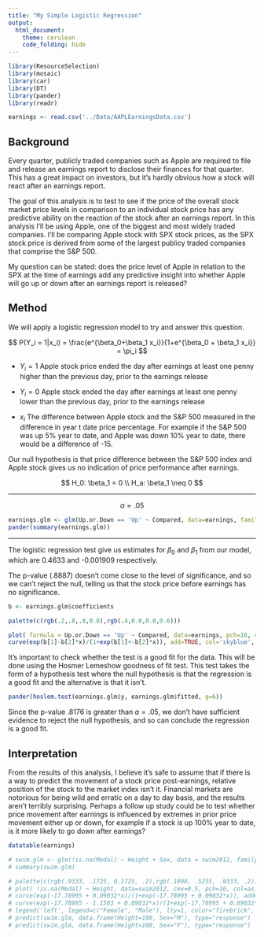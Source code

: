 ```yaml
---
title: "My Simple Logistic Regression"
output: 
  html_document:
    theme: cerulean
    code_folding: hide
---
```


<!-- Find some data of interest to you that can be analyzed with a logistic regression. Complete your Logistic Regression Analysis using this file. 

Hint, run the command 

> data() 

in your Console to see available datasets in R that you could use for this Analysis. You are also welcome to collect data yourself, or find other available datasets online for this Analysis. Just be careful to not use anyone else's "analysis" for this Analysis. Also, no conducting surveys unless you have IRB approval to do so. -->

```r
library(ResourceSelection)
library(mosaic)
library(car)
library(DT)
library(pander)
library(readr)

earnings <- read.csv('../Data/AAPLEarningsData.csv')
```

## Background 

Every quarter, publicly traded companies such as Apple are required to file and release an earnings report to disclose their finances for that quarter. This has a great impact on investors, but it's hardly obvious how a stock will react after an earnings report.

The goal of this analysis is to test to see if the price of the overall stock market price levels in comparison to an individual stock price has any predictive ability on the reaction of the stock after an earnings report. In this analysis I'll be using Apple, one of the biggest and most widely traded companies. I'll be comparing Apple stock with SPX stock prices, as the SPX stock price is derived from some of the largest publicy traded companies that comprise the S&P 500.

My question can be stated: does the price level of Apple in relation to the SPX at the time of earnings add any predictive insight into whether Apple will go up or down after an earnings report is released?

## Method

We will apply a logistic regression model to try and answer this question.

$$
  P(Y_i = 1|x_i) = \frac{e^{\beta_0+\beta_1 x_i}}{1+e^{\beta_0 + \beta_1 x_i}} = \pi_i
$$

* $Y_i = 1$ Apple stock price ended the day after earnings at least one penny higher than the previous day, prior to the earnings release 

* $Y_i = 0$ Apple stock ended the day after earnings at least one penny lower than the previous day, prior to the earnings release 

* $x_i$ The difference between Apple stock and the S&P 500 measured in the difference in year t date price percentage. For example if the S&P 500 was up 5% year to date, and Apple was down 10% year to date, there would be a difference of -15.

Our null hypothesis is that price difference between the S&P 500 index and Apple stock gives us no indication of price performance after earnings.

$$
  H_0: \beta_1 = 0 \\
  H_a: \beta_1 \neq 0
$$
<hr>

$$
  \alpha=.05
$$

```r
earnings.glm <- glm(Up.or.Down == 'Up' ~ Compared, data=earnings, family=binomial)
pander(summary(earnings.glm))
```
<hr>

The logistic regression test give us estimates for $\beta_0$ and $\beta_1$ from our model, which are 0.4633 and -0.001909 respectively.

The p-value (.8887) doesn't come close to the level of significance, and so we can't reject the null, telling us that the stock price before earnings has no significance.

```r
b <- earnings.glm$coefficients

palette(c(rgb(.2,.8,.8,0.8),rgb(.4,0.0,0.0,0.6)))

plot( formula = Up.or.Down == 'Up' ~ Compared, data=earnings, pch=16, cex=1.3, col=as.factor(Up.or.Down), ylab="Probablity of going up or down", xlab="Apple price compared to SPX (YTD)", main="Probablity of Apple going up or down after earnings")
curve(exp(b[1]-b[2]*x)/(1+exp(b[1]+-b[2]*x)), add=TRUE, col='skyblue', lwd=2)
```

It's important to check whether the test is a good fit for the data. This will be done using the Hosmer Lemeshow goodness of fit test. This test takes the form of a hypothesis test where the null hypothesis is that the regression is a good fit and the alternative is that it isn't.

```r
pander(hoslem.test(earnings.glm$y, earnings.glm$fitted, g=6))
```

Since the p-value .8176 is greater than $a=.05$, we don't have sufficient evidence to reject the null hypothesis, and so can conclude the regression is a good fit.

## Interpretation
From the results of this analysis, I believe it's safe to assume that if there is a way to predict the movement of a stock price post-earnings, relative position of the stock to the market index isn't it. Financial markets are notorious for being wild and erratic on a day to day basis, and the results aren't terribly surprising. Perhaps a follow up study could be to test whether price movement after earnings is influenced by extremes in prior price movement either up or down, for example if a stock is up 100% year to date, is it more likely to go down after earnings?

```r
datatable(earnings)
```

```r
# swim.glm <- glm(!is.na(Medal) ~ Height + Sex, data = swim2012, family=binomial)
# summary(swim.glm)

# palette(c(rgb(.9333, .1725, 0.1725, .2),rgb(.1098, .5255, .9333, .2)))
# plot( !is.na(Medal) ~ Height, data=swim2012, cex=0.5, pch=16, col=as.factor(Sex))
# curve(exp(-17.78995 + 0.09032*x)/(1+exp(-17.78995 + 0.09032*x)), add=TRUE, col='firebrick')
# curve(exp(-17.78995 - 1.1503 + 0.09032*x)/(1+exp(-17.78995 + 0.09032*x)), add=TRUE, col='dodgerblue')
# legend('left', legend=c("Female", "Male"), lty=1, color="firebrick", "dogerblue", bty="n")
# predict(swim.glm, data.frame(Height=180, Sex="M"), type="response")
# predict(swim.glm, data.frame(Height=180, Sex="F"), type="response")

```